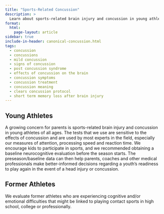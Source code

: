 ```yaml
---
title: "Sports-Related Concussion"
description: >
  Learn about sports-related brain injury and concussion in young athletes and former athletes.
format:
  html:
    page-layout: article
sidebar: true
include-in-header: canonical-concussion.html
tags:
  - concussion
  - concussions
  - mild concussion
  - signs of concussion
  - post concussion syndrome
  - effects of concussion on the brain
  - concussion symptoms
  - concussion treatment
  - concussion meaning
  - clears concussion protocol
  - short term memory loss after brain injury
---
```


## Young Athletes

A growing concern for parents is sports-related brain injury and concussion in young athletes of all ages. The tests that we use are sensitive to the effects of concussion and are used by most experts in the field, especially our measures of attention, processing speed and reaction time. We encourage kids to participate in sports, and we recommended obtaining a baseline neurocognitive evaluation before the season starts. The preseason/baseline data can then help parents, coaches and other medical professionals make better-informed decisions regarding a youth’s readiness to play again in the event of a head injury or concussion.

## Former Athletes

We evaluate former athletes who are experiencing cognitive and/or emotional difficulties that might be linked to playing contact sports in high school, college or professionally.

